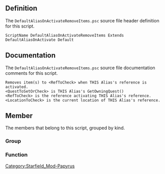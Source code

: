 {{Script_Object_Summary
| title = DefaultAliasOnActivateRemoveItems
| name = [[SFM:Script-DefaultAliasOnActivateRemoveItems|DefaultAliasOnActivateRemoveItems]]
| extends = [[SFM:Script-DefaultAliasOnActivate|DefaultAliasOnActivate]] → [[SFM:Script-DefaultAlias|DefaultAlias]] → [[SFM:Script-DefaultAliasParent|DefaultAliasParent]] → [[SFM:Script-ReferenceAlias|ReferenceAlias]] → [[SFM:Script-Alias|Alias]] → [[SFM:Script-ScriptObject|ScriptObject]]
| flags = Default
}}


== Definition ==
The <code>DefaultAliasOnActivateRemoveItems.psc</code> source file header definition for this script.

<source lang="papyrus">
ScriptName DefaultAliasOnActivateRemoveItems Extends DefaultAliasOnActivate Default
</source>


== Documentation ==
The <code>DefaultAliasOnActivateRemoveItems.psc</code> source file documentation comments for this script.

<source>
Removes item(s) to <RefToCheck> when THIS Alias's reference is activated.
<QuestToSetOrCheck> is THIS Alias's GetOwningQuest()
<RefToCheck> is the reference activating THIS Alias's reference.
<LocationToCheck> is the current location of THIS Alias's reference.
</source>


== Member ==
The members that belong to this script, grouped by kind.

=== Group ===
{{Script_Object_Member_Summary
| title = Quest_Properties
| script = [[SFM:Script-DefaultAliasOnActivateRemoveItems|DefaultAliasOnActivateRemoveItems]]
| name = [[SFM:Script-DefaultAliasOnActivateRemoveItems/Quest_Properties|Quest_Properties]]
| kind = Group
| flags = collapsed
| documentation = Double-Click to EXPAND
}}

{{Script_Object_Member_Summary
| title = Script_Specific_Properties
| script = [[SFM:Script-DefaultAliasOnActivateRemoveItems|DefaultAliasOnActivateRemoveItems]]
| name = [[SFM:Script-DefaultAliasOnActivateRemoveItems/Script_Specific_Properties|Script_Specific_Properties]]
| kind = Group
}}

=== Function ===
{{Script_Object_Member_Summary
| title = DoSpecificThing
| script = [[SFM:Script-DefaultAliasOnActivateRemoveItems|DefaultAliasOnActivateRemoveItems]]
| name = [[SFM:Script-DefaultAliasOnActivateRemoveItems/DoSpecificThing|DoSpecificThing]]
| kind = Function
| parameters = DefaultScriptFunctions:ParentScriptFunctionParams ParentScriptFunctionParams, ObjectReference RefToDoThingWith = none, bool LastRefToDoThingWith = true
| documentation = Reimplementing Parent's empty function
}}


[[Category:Starfield_Mod-Papyrus]]
